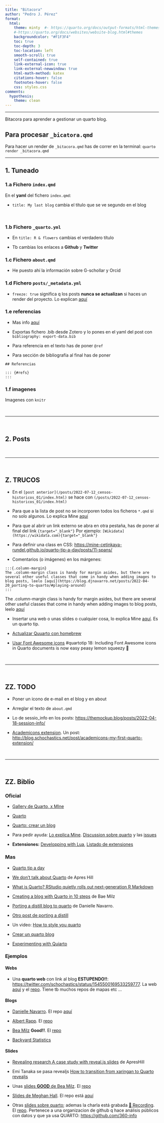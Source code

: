 ```yaml
---
title: "Bitacora"
author: "Pedro J. Pérez"
format: 
  html:
    theme: minty  #- https://quarto.org/docs/output-formats/html-themes.html
    #-https://quarto.org/docs/websites/website-blog.html#themes
    backgroundcolor: "#F1F3F4"
    toc: true
    toc-depth: 3
    toc-location: left
    smooth-scroll: true
    self-contained: true
    link-external-icon: true
    link-external-newwindow: true
    html-math-method: katex
    citations-hover: false
    footnotes-hover: false
    css: styles.css
comments:
  hypothesis: 
    theme: clean
---
```


------------------------------------------------------------------------

Bitacora para aprender a gestionar un quarto blog.

::: {.callout-important collapse="false" appearance="default" icon="true"}
## Para procesar `_bicatora.qmd`

Para hacer un render de `_bitacora.qmd` has de correr en la terminal: `quarto render _bitacora.qmd`
:::

------------------------------------------------------------------------

## 1. Tuneado

### 1.a Fichero `index.qmd`

En el **yaml** del fichero `index.qmd`:

-   `title: My last blog` cambia el título que se ve segundo en el blog

<br>

### 1.b Fichero `_quarto.yml`

-   En `title: R & flowers` cambias el verdadero título

-   Tb cambias los enlaces a **Github** y **Twitter**

### 1.c Fichero `about.qmd`

-   He puesto ahí la información sobre G-schollar y Orcid


### 1.d Fichero `posts/_metadata.yml`

- `freeze: true` significa q los posts **nunca se actualizan** si haces un render del proyecto. Lo explican [aquí](https://quarto.org/docs/projects/code-execution.html#freeze)


### 1.e referencias

- Mas info [aquí](https://quarto.org/docs/authoring/footnotes-and-citations.html)

- Exportas fichero .bib desde Zotero y lo pones en el yaml del post con `bibliography: export-data.bib`

- Para referencia en el texto has de poner `@ref` 

- Para sección de bibliografía al final has de poner

```
## Referencias

::: {#refs}
:::
```

### 1.f imagenes

Imagenes con `knitr`


<br>

------------------------------------------------------------------------

<br>

## 2. Posts

<br>

------------------------------------------------------------------------

<br>

## Z. TRUCOS

- En el `[post anterior](/posts/2022-07-12_censos-historicos_01/index.html)` se hace con `(/posts/2022-07-12_censos-historicos_01/index.html)`

-   Para que a la lista de post no se incorporen todos los ficheros `*.qmd` si no solo algunos. Lo explica Mine [aquí](https://mine-cetinkaya-rundel.github.io/quarto-tip-a-day/posts/06-listing-contents/){target="_blank"}

-   Para que al abrir un link externo se abra en otra pestaña, has de poner al final del link `{target="_blank"}` Por ejemplo: `[Wikidata](https://wikidata.com){target="_blank"}`

-   Para definir una class en CSS: <https://mine-cetinkaya-rundel.github.io/quarto-tip-a-day/posts/11-spans/>

-   Comentarios (o imágenes) en los márgenes:

```{=html}
<!-- -->
```
    :::{.column-margin}
    The .column-margin class is handy for margin asides, but there are several other useful classes that come in handy when adding images to blog posts, leelo [aquí](https://blog.djnavarro.net/posts/2022-04-20_porting-to-quarto/#playing-around)
    :::

::: column-margin
The .column-margin class is handy for margin asides, but there are several other useful classes that come in handy when adding images to blog posts, leelo [aquí](https://blog.djnavarro.net/posts/2022-04-20_porting-to-quarto/#playing-around)
:::

-   Insertar una web o unas slides o cualquier cosa, lo explica Mine [aquí](https://mine-cetinkaya-rundel.github.io/quarto-tip-a-day/posts/12-html-block/). Es un quarto tip.


- [Actualizar Quuarto con homebrew](https://mine-cetinkaya-rundel.github.io/quarto-tip-a-day/posts/13-homebrew/)



- [Usar Font Awesome icons](https://mine-cetinkaya-rundel.github.io/quarto-tip-a-day/posts/18-font-awesome/)  #quartotip 18: Including Font Awesome icons in Quarto documents is now easy peasy lemon squeezy 🍋

<br>

------------------------------------------------------------------------

<br>

## ZZ. TODO

-   Poner un icono de e-mail en el blog y en about

-   Arreglar el texto de `about.qmd`

- Lo de sessio_info en los posts: <https://themockup.blog/posts/2022-04-18-session-info/>

- [Academicons extension](https://github.com/schochastics/academicons). Un post: <http://blog.schochastics.net/post/academicons-my-first-quarto-extension/>

<br>

------------------------------------------------------------------------

<br>

## ZZ. Biblio

### Oficial

- [Gallery de Quarto, x MIne](https://mine-cetinkaya-rundel.github.io/quarto-tip-a-day/posts/19-gallery/)

- [Quarto](https://quarto.org/){target="_blank"}

- [Quarto: crear un blog](https://quarto.org/docs/websites/website-blog.html){target="_blank"}

- Para pedir ayuda: [Lo explica Mine](https://mine-cetinkaya-rundel.github.io/quarto-tip-a-day/posts/15-help/). [Discussion sobre quarto](https://github.com/quarto-dev/quarto-cli/discussions)  y las [issues](https://github.com/quarto-dev/quarto-cli/issues)

- **Extensiones:** [Developping with Lua](https://quarto.org/docs/extensions/lua.html), [Listado de extensiones](https://quarto.org/docs/extensions/)

### Mas

-   [Quarto tip a day](https://mine-cetinkaya-rundel.github.io/quarto-tip-a-day){target="_blank"}

-   [We don't talk about Quarto](https://www.apreshill.com/blog/2022-04-we-dont-talk-about-quarto/){target="_blank"} de Apres Hill

- [What is Quarto? RStudio quietly rolls out next-generation R Markdown](https://www.infoworld.com/article/3666743/what-is-quarto-rstudio-quietly-rolls-out-next-generation-r-markdown.html)

-   [Creating a blog with Quarto in 10 steps](https://beamilz.com/posts/2022-06-05-creating-a-blog-with-quarto/en/){target="_blank"} de Bae Milz

-   [Porting a distill blog to quarto](https://blog.djnavarro.net/posts/2022-04-20_porting-to-quarto/){target="_blank"} de Danielle Navarro.

-   [Otro post de porting a distill](https://michaeldewittjr.com/programming/2022-06-05-moving-to-quarto/index.html){target="_blank"}

-   Un video: [How to style you quarto](https://www.youtube.com/watch?v=ErRX8plZpQE){target="_blank"}

-   [Crear un quarto blog](https://www.backyardstats.org/posts/create-quarto-blog/){target="_blank"}

- [Experimenting with Quiarto](https://tshafer.com/blog/2022/06/experimenting-with-quarto)

### Ejemplos

#### Webs

-   Una **quarto web** con link al blog **ESTUPENDO!!**: <https://twitter.com/schochastics/status/1545500169533259777>. La web [aquí](https://www.mr.schochastics.net/){target="_blank"} y el [repo](https://github.com/schochastics/quarto-schochastics). Tiene tb muchos repos de mapas etc ...

#### Blogs

- [Danielle Navarro](https://blog.djnavarro.net/). El repo [aquí](https://github.com/djnavarro/quarto-blog)

-   [Albert Rapp](https://twitter.com/rappa753/status/1531692573126959106){target="_blank"}. El [repo](https://github.com/AlbertRapp/quarto_bottomup_blog){target="_blank"}

-   [Bea Milz](https://beamilz.com/){target="_blank"} **Good!!**. El [repo](https://github.com/beatrizmilz/blog-en){target="_blank"}

-   [Backyard Statistics](https://www.backyardstats.org/){target="_blank"}

#### Slides

- [Revealing research A case study with reveal.js slides](https://www.apreshill.com/blog/2021-07-revealing-research/) de ApresHill

- Emi Tanaka se pasa revealjs [How to transition from xaringan to Quarto revealjs](https://emitanaka.org/posts/2022-07-11-transitioning-from-xaringan-to-quarto-revealjs/)

-   Unas [slides **GOOD** de Bea Milz](https://beatrizmilz.github.io/2022-SER-quarto/#/){target="_blank"}. El [repo](https://github.com/beatrizmilz/2022-SER-quarto){target="_blank"}

- [Slides de Meghan Hall](https://meghan.rbind.io/blog/quarto-slides/). El repo está [aquí]()

-   Otras [slides sobre quarto](https://runapp2022.talks.jamesgoldie.dev){target="_blank"}; ademas la charla está grabada [🎥 Recording](https://lnkd.in/dqEsKekr){target="_blank"}. El [repo](https://github.com/jimjam-slam/talk-runapp-quarto-2022){target="_blank"}. Pertenece a una organizacion de github q hace análisis públicos con datos y que ya usa QUARTO: <https://github.com/360-info>
